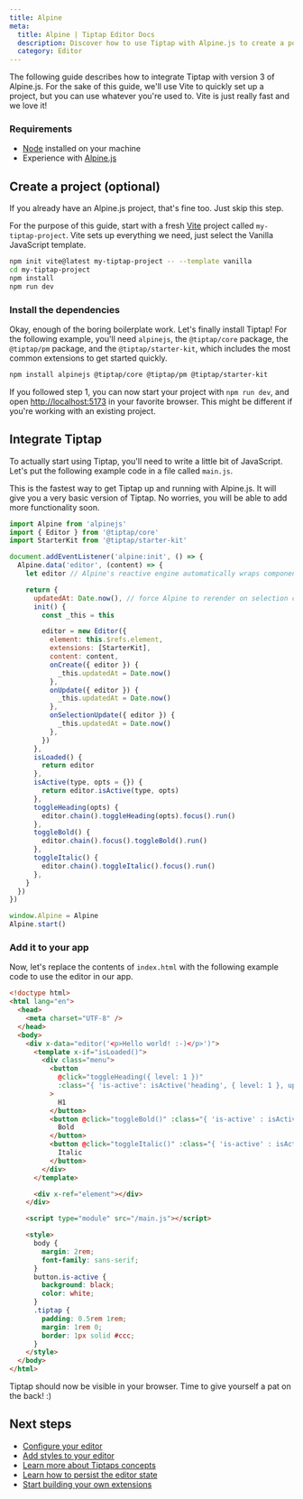 ```yaml
---
title: Alpine
meta:
  title: Alpine | Tiptap Editor Docs
  description: Discover how to use Tiptap with Alpine.js to create a powerful text editor. Follow our detailed guide in our docs!
  category: Editor
---
```


The following guide describes how to integrate Tiptap with version 3 of Alpine.js. For the sake of this guide, we'll use Vite to quickly set up a project, but you can use whatever you're used to. Vite is just really fast and we love it!

### Requirements

- [Node](https://nodejs.org/en/download/) installed on your machine
- Experience with [Alpine.js](https://github.com/alpinejs/alpine)

## Create a project (optional)

If you already have an Alpine.js project, that's fine too. Just skip this step.

For the purpose of this guide, start with a fresh [Vite](https://vitejs.dev/) project called `my-tiptap-project`. Vite sets up everything we need, just select the Vanilla JavaScript template.

```bash
npm init vite@latest my-tiptap-project -- --template vanilla
cd my-tiptap-project
npm install
npm run dev
```

### Install the dependencies

Okay, enough of the boring boilerplate work. Let's finally install Tiptap! For the following example, you'll need `alpinejs`, the `@tiptap/core` package, the `@tiptap/pm` package, and the `@tiptap/starter-kit`, which includes the most common extensions to get started quickly.

```bash
npm install alpinejs @tiptap/core @tiptap/pm @tiptap/starter-kit
```

If you followed step 1, you can now start your project with `npm run dev`, and open [http://localhost:5173](http://localhost:5173) in your favorite browser. This might be different if you're working with an existing project.

## Integrate Tiptap

To actually start using Tiptap, you'll need to write a little bit of JavaScript. Let's put the following example code in a file called `main.js`.

This is the fastest way to get Tiptap up and running with Alpine.js. It will give you a very basic version of Tiptap. No worries, you will be able to add more functionality soon.

```js
import Alpine from 'alpinejs'
import { Editor } from '@tiptap/core'
import StarterKit from '@tiptap/starter-kit'

document.addEventListener('alpine:init', () => {
  Alpine.data('editor', (content) => {
    let editor // Alpine's reactive engine automatically wraps component properties in proxy objects. If you attempt to use a proxied editor instance to apply a transaction, it will cause a "Range Error: Applying a mismatched transaction", so be sure to unwrap it using Alpine.raw(), or simply avoid storing your editor as a component property, as shown in this example.

    return {
      updatedAt: Date.now(), // force Alpine to rerender on selection change
      init() {
        const _this = this

        editor = new Editor({
          element: this.$refs.element,
          extensions: [StarterKit],
          content: content,
          onCreate({ editor }) {
            _this.updatedAt = Date.now()
          },
          onUpdate({ editor }) {
            _this.updatedAt = Date.now()
          },
          onSelectionUpdate({ editor }) {
            _this.updatedAt = Date.now()
          },
        })
      },
      isLoaded() {
        return editor
      },
      isActive(type, opts = {}) {
        return editor.isActive(type, opts)
      },
      toggleHeading(opts) {
        editor.chain().toggleHeading(opts).focus().run()
      },
      toggleBold() {
        editor.chain().focus().toggleBold().run()
      },
      toggleItalic() {
        editor.chain().toggleItalic().focus().run()
      },
    }
  })
})

window.Alpine = Alpine
Alpine.start()
```

### Add it to your app

Now, let's replace the contents of `index.html` with the following example code to use the editor in our app.

```html
<!doctype html>
<html lang="en">
  <head>
    <meta charset="UTF-8" />
  </head>
  <body>
    <div x-data="editor('<p>Hello world! :-)</p>')">
      <template x-if="isLoaded()">
        <div class="menu">
          <button
            @click="toggleHeading({ level: 1 })"
            :class="{ 'is-active': isActive('heading', { level: 1 }, updatedAt) }"
          >
            H1
          </button>
          <button @click="toggleBold()" :class="{ 'is-active' : isActive('bold', updatedAt) }">
            Bold
          </button>
          <button @click="toggleItalic()" :class="{ 'is-active' : isActive('italic', updatedAt) }">
            Italic
          </button>
        </div>
      </template>

      <div x-ref="element"></div>
    </div>

    <script type="module" src="/main.js"></script>

    <style>
      body {
        margin: 2rem;
        font-family: sans-serif;
      }
      button.is-active {
        background: black;
        color: white;
      }
      .tiptap {
        padding: 0.5rem 1rem;
        margin: 1rem 0;
        border: 1px solid #ccc;
      }
    </style>
  </body>
</html>
```

Tiptap should now be visible in your browser. Time to give yourself a pat on the back! :)

## Next steps

- [Configure your editor](/editor/getting-started/configure)
- [Add styles to your editor](/editor/getting-started/style-editor)
- [Learn more about Tiptaps concepts](/editor/core-concepts/introduction)
- [Learn how to persist the editor state](/editor/core-concepts/persistence)
- [Start building your own extensions](/editor/extensions/custom-extensions)
